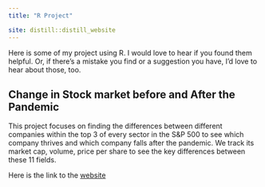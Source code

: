 ```yaml
---
title: "R Project"

site: distill::distill_website
---
```


Here is some of my project using R. I would love to hear if you found them helpful. Or, if there’s a mistake you find or a suggestion you have, I’d love to hear about those, too.

## Change in Stock market before and After the Pandemic

This project focuses on finding  the differences between different companies within the top 3 of every sector in the S&P 500 to see which company thrives and which company falls after the pandemic. We track its market cap, volume, price per share to see the key differences between these 11 fields.

Here is the link to the [website](https://data-science-final-project.netlify.app)